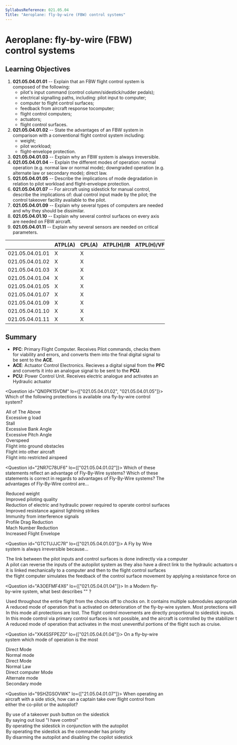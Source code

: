 ```yaml
---
SyllabusReference: 021.05.04
Title: "Aeroplane: fly-by-wire (FBW) control systems"
---
```


# Aeroplane: fly-by-wire (FBW) control systems

## Learning Objectives

1.  **021.05.04.01.01** -- Explain that an FBW flight control system is composed
    of the following:
    - pilot's input command (control column/sidestick/rudder pedals);
    - electrical signalling paths, including: pilot input to computer;
    - computer to flight control surfaces;
    - feedback from aircraft response tocomputer;
    - flight control computers;
    - actuators;
    - flight control surfaces.
2.  **021.05.04.01.02** -- State the advantages of an FBW system in comparison
    with a conventional flight control system including:
    - weight;
    - pilot workload;
    - flight-envelope protection.
3.  **021.05.04.01.03** -- Explain why an FBW system is always irreversible.
4.  **021.05.04.01.04** -- Explain the different modes of operation: normal
    operation (e.g. normal law or normal mode); downgraded operation (e.g.
    alternate law or secondary mode); direct law.
5.  **021.05.04.01.05** -- Describe the implications of mode degradation in
    relation to pilot workload and flight-envelope protection.
6.  **021.05.04.01.07** -- For aircraft using sidestick for manual control,
    describe the implications of: dual control input made by the pilot; the
    control takeover facility available to the pilot.
7.  **021.05.04.01.09** -- Explain why several types of computers are needed and
    why they should be dissimilar.
8.  **021.05.04.01.10** -- Explain why several control surfaces on every axis
    are needed on FBW aircraft.
9.  **021.05.04.01.11** -- Explain why several sensors are needed on critical
    parameters.

|                 | ATPL(A) | CPL(A) | ATPL(H)/IR | ATPL(H)/VFR | CPL(H) | IR  | CBIR(A) |
| --------------- | ------- | ------ | ---------- | ----------- | ------ | --- | ------- |
| 021.05.04.01.01 | X       | X      |            |             |        |     |         |
| 021.05.04.01.02 | X       | X      |            |             |        |     |         |
| 021.05.04.01.03 | X       | X      |            |             |        |     |         |
| 021.05.04.01.04 | X       | X      |            |             |        |     |         |
| 021.05.04.01.05 | X       | X      |            |             |        |     |         |
| 021.05.04.01.07 | X       | X      |            |             |        |     |         |
| 021.05.04.01.09 | X       | X      |            |             |        |     |         |
| 021.05.04.01.10 | X       | X      |            |             |        |     |         |
| 021.05.04.01.11 | X       | X      |            |             |        |     |         |

## Summary

- **PFC**: Primary Flight Computer. Receives Pilot commands, checks them for
  viability and errors, and converts them into the final digital signal to be
  sent to the **ACE**.
- **ACE**: Actuator Control Electronics. Recieves a digital signal from the
  **PFC** and converts it into an analogue signal to be sent to the **PCU**.
- **PCU**: Power Control Unit. Receives electric analogue and activates an
  Hydraulic actuator

<Question id="QN0PK15VDM" lo={["021.05.04.01.02", "021.05.04.01.05"]}>
  <Text variant="oneCorrect">
    Which of the following protections is available ona fly-by-wire control
    system?
  </Text>
  <Option super correct>
    All of The Above
  </Option>
  <Option correct>Excessive g load</Option>
  <Option correct>Stall</Option>
  <Option correct>Excessive Bank Angle</Option>
  <Option correct>Excessive Pitch Angle</Option>
  <Option correct>Overspeed</Option>
  <Option>Flight into ground obstacles</Option>
  <Option>Flight into other aircraft</Option>
  <Option>Flight into restricted airspeed</Option>
</Question>

<Question id="2NR7C78UF6" lo={["021.05.04.01.02"]}>
  <Text variant="oneCorrect">
    Which of these statements reflect an advantage of Fly-By-Wire systems?
  </Text>
  <Text variant="oneTwo">
    Which of these statements is correct in regards to advantages of Fly-By-Wire
    systems?
  </Text>
  <Text variant="multipleCorrect" select={5}>
    The advantages of Fly-By-Wire control are...
  </Text>
  <Option subject={[[]]}>Reduced weight</Option>
  <Option subject={[[]]}>Improved piloting quality</Option>
  <Option>
    Reduction of electric and hydraulic power required to operate control
    surfaces
  </Option>
  <Option>Improved resistance against lightning strikes</Option>
  <Option>Immunity from interference signals</Option>
  <Option>Profile Drag Reduction</Option>
  <Option subject={[[]]}>Mach Number Reduction</Option>
  <Option subject={[[]]}>Increased Flight Envelope</Option>
</Question>

<Question id="GTCTUJJC7R" lo={["021.05.04.01.03"]}>
  <Text variant="oneCorrect">
    A Fly by Wire system is always irreversible because...
  </Text>
  <Option correct>
    The link between the pilot inputs and control surfaces is done indirectly
    via a computer
  </Option>
  <Option>
    A pilot can reverse the inputs of the autopilot system as they also have a
    direct link to the hydraulic actuators of the control surfaces
  </Option>
  <Option>
    it is linked mechanically to a computer and then to the flight control
    surfaces
  </Option>
  <Option>
    the flight computer simulates the feedback of the control surface movement
    by applying a resistance force on the sidestick
  </Option>
</Question>

<Question id="A3OEFMF4X6" lo={["021.05.04.01.04"]}>
  <Text variant="oneCorrect">
    In a Modern fly-by-wire system, what best describes "<Subject />" ?
  </Text>
  <Option
    subject={[["Normal Law"], ["Normal mode"]]}
    why="Normal Mode is the Boeing equivalent to Airbus' Normal Law"
  >
    Used throughout the entire flight from the chocks off to chocks on. It
    contains multiple submodules appropriate to each phase of flight that
    transition between each other automatically.
  </Option>
  <Option
    subject={[["Alternate Law"], ["Secondary Mode"]]}
    why="Secondary Mode is the Boeing equivalent to Airbus' Alternate Law"
  >
    A reduced mode of operation that is activated on deterioration of the
    fly-by-wire system. Most protections will remain active, while some will be
    replaced by warnings to the pilot.
  </Option>
  <Option
    subject={[["Direct Law"]]}
    why="This is an 'airbus only' mode. NOTE: this is not part of the LO's"
  >
    In this mode all protections are lost. The flight control movements are
    directly proportional to sidestick inputs.
  </Option>
  <Option
    subject={[["Mechanical Backup"]]}
    why="This is an 'airbus only' mode. NOTE: this is not part of the LO's"
  >
    In this mode control via primary control surfaces is not possible, and the
    aircraft is controlled by the stabilizer trim system and rudder pedals only.
  </Option>
  <Option why="No such a thing exists">
    A reduced mode of operation that activates in the most uneventful portions
    of the flight such as cruise.
  </Option>
</Question>

<Question id="XK4SSFPEZD" lo={["021.05.04.01.04"]}>
  <Text variant="oneCorrect">
    On a fly-by-wire system which mode of operation is the most <Subject />
  </Text>
  <Option subject={[["basic"]]}>Direct Mode</Option>
  <Option subject={[["complete"]]}>Normal mode</Option>
  <Option subject={[["basic"]]}>Direct Mode</Option>
  <Option subject={[["complete"]]}>Normal Law</Option>
  <Option>Direct computer Mode</Option>
  <Option>Alternate mode</Option>
  <Option>Secondary mode</Option>
</Question>

<Question id="9SHZGSOVWK" lo={["21.05.04.01.07"]}>
  <Text variant="oneCorrect">
    When operating an aircraft with a side stick, how can a captain take over
    flight control from either the co-pilot or the autopilot?
  </Text>
  <Option subject={[[]]}>
    By use of a takeover push button on the sidestick
  </Option>
  <Option>By saying out loud "I have control"</Option>
  <Option>By operating the sidestick in conjunction with the autopilot</Option>
  <Option>By operating the sidestick as the commander has priority</Option>
  <Option>
    By disarming the autopilot and disabling the copilot sidestick
  </Option>
</Question>
